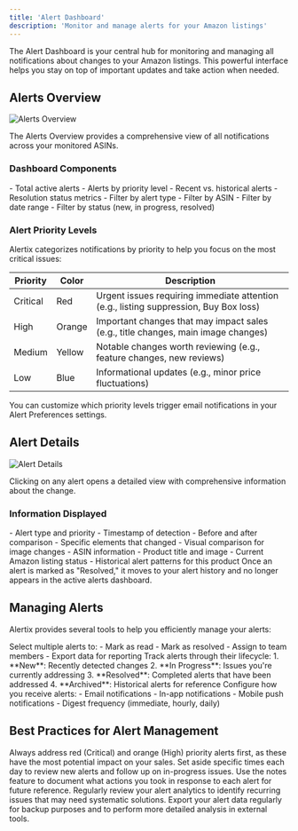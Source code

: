 ```yaml
---
title: 'Alert Dashboard'
description: 'Monitor and manage alerts for your Amazon listings'
---
```


The Alert Dashboard is your central hub for monitoring and managing all notifications about changes to your Amazon listings. This powerful interface helps you stay on top of important updates and take action when needed.

## Alerts Overview

<Frame>
  <img src="/images/main-dashboard.png" alt="Alerts Overview" />
</Frame>

The Alerts Overview provides a comprehensive view of all notifications across your monitored ASINs.

### Dashboard Components

<CardGroup cols={2}>
  <Card title="Alert Summary" icon="bell">
    - Total active alerts
    - Alerts by priority level
    - Recent vs. historical alerts
    - Resolution status metrics
  </Card>
  
  <Card title="Filtering Options" icon="filter">
    - Filter by alert type
    - Filter by ASIN
    - Filter by date range
    - Filter by status (new, in progress, resolved)
  </Card>
</CardGroup>

### Alert Priority Levels

Alertix categorizes notifications by priority to help you focus on the most critical issues:

| Priority | Color | Description |
|----------|-------|-------------|
| Critical | Red | Urgent issues requiring immediate attention (e.g., listing suppression, Buy Box loss) |
| High | Orange | Important changes that may impact sales (e.g., title changes, main image changes) |
| Medium | Yellow | Notable changes worth reviewing (e.g., feature changes, new reviews) |
| Low | Blue | Informational updates (e.g., minor price fluctuations) |

<Tip>
  You can customize which priority levels trigger email notifications in your Alert Preferences settings.
</Tip>

## Alert Details

<Frame>
  <img src="/images/asin-detail.png" alt="Alert Details" />
</Frame>

Clicking on any alert opens a detailed view with comprehensive information about the change.

### Information Displayed

<Tabs>
  <Tab title="Change Details">
    - Alert type and priority
    - Timestamp of detection
    - Before and after comparison
    - Specific elements that changed
    - Visual comparison for image changes
  </Tab>
  
  <Tab title="Product Context">
    - ASIN information
    - Product title and image
    - Current Amazon listing status
    - Historical alert patterns for this product
  </Tab>
</Tabs>

<Warning>
  Once an alert is marked as "Resolved," it moves to your alert history and no longer appears in the active alerts dashboard.
</Warning>

## Managing Alerts

Alertix provides several tools to help you efficiently manage your alerts:

<AccordionGroup>
  <Accordion title="Bulk Actions">
    Select multiple alerts to:
    - Mark as read
    - Mark as resolved
    - Assign to team members
    - Export data for reporting
  </Accordion>
  
  <Accordion title="Alert Workflow">
    Track alerts through their lifecycle:
    1. **New**: Recently detected changes
    2. **In Progress**: Issues you're currently addressing
    3. **Resolved**: Completed alerts that have been addressed
    4. **Archived**: Historical alerts for reference
  </Accordion>
  
  <Accordion title="Notification Settings">
    Configure how you receive alerts:
    - Email notifications
    - In-app notifications
    - Mobile push notifications
    - Digest frequency (immediate, hourly, daily)
  </Accordion>
  
</AccordionGroup>

## Best Practices for Alert Management

<Steps>
  <Step title="Prioritize Critical Alerts">
    Always address red (Critical) and orange (High) priority alerts first, as these have the most potential impact on your sales.
  </Step>
  
  <Step title="Establish a Routine">
    Set aside specific times each day to review new alerts and follow up on in-progress issues.
  </Step>
  
  <Step title="Document Actions Taken">
    Use the notes feature to document what actions you took in response to each alert for future reference.
  </Step>
  
  <Step title="Analyze Patterns">
    Regularly review your alert analytics to identify recurring issues that may need systematic solutions.
  </Step>
</Steps>

<Tip>
  Export your alert data regularly for backup purposes and to perform more detailed analysis in external tools.
</Tip>
